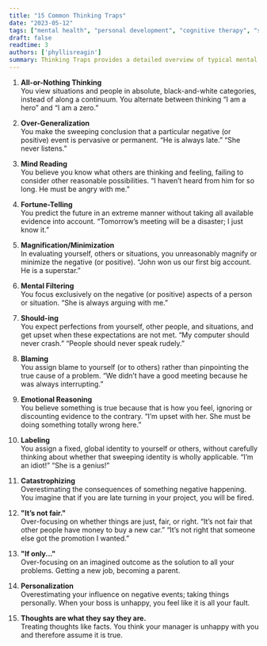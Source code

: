 ```yaml
---
title: "15 Common Thinking Traps"
date: "2023-05-12"
tags: ["mental health", "personal development", "cognitive therapy", "self-help"]
draft: false
readtime: 3
authors: ['phyllisreagin']
summary: Thinking Traps provides a detailed overview of typical mental traps like all-or-nothing thinking, emotional reasoning, and more, offering insights into their impact on decision-making and emotional well-being.
---
```


1. **All-or-Nothing Thinking**  
   You view situations and people in absolute, black-and-white categories, instead of along a continuum. You alternate between thinking “I am a hero” and “I am a zero.”

2. **Over-Generalization**  
   You make the sweeping conclusion that a particular negative (or positive) event is pervasive or permanent. “He is always late.” “She never listens.”

3. **Mind Reading**  
   You believe you know what others are thinking and feeling, failing to consider other reasonable possibilities. “I haven’t heard from him for so long. He must be angry with me.”

4. **Fortune-Telling**  
   You predict the future in an extreme manner without taking all available evidence into account. “Tomorrow’s meeting will be a disaster; I just know it.”

5. **Magnification/Minimization**  
   In evaluating yourself, others or situations, you unreasonably magnify or minimize the negative (or positive). “John won us our first big account. He is a superstar.”

6. **Mental Filtering**  
   You focus exclusively on the negative (or positive) aspects of a person or situation. “She is always arguing with me.”

7. **Should-ing**  
   You expect perfections from yourself, other people, and situations, and get upset when these expectations are not met. “My computer should never crash.” “People should never speak rudely.”

8. **Blaming**  
   You assign blame to yourself (or to others) rather than pinpointing the true cause of a problem. “We didn’t have a good meeting because he was always interrupting.”

9. **Emotional Reasoning**  
   You believe something is true because that is how you feel, ignoring or discounting evidence to the contrary. “I’m upset with her. She must be doing something totally wrong here.”

10. **Labeling**  
    You assign a fixed, global identity to yourself or others, without carefully thinking about whether that sweeping identity is wholly applicable. “I’m an idiot!” “She is a genius!”

11. **Catastrophizing**  
    Overestimating the consequences of something negative happening. You imagine that if you are late turning in your project, you will be fired.

12. **"It’s not fair."**  
    Over-focusing on whether things are just, fair, or right. “It’s not fair that other people have money to buy a new car.” “It’s not right that someone else got the promotion I wanted.”

13. **"If only..."**  
    Over-focusing on an imagined outcome as the solution to all your problems. Getting a new job, becoming a parent.

14. **Personalization**  
    Overestimating your influence on negative events; taking things personally. When your boss is unhappy, you feel like it is all your fault.

15. **Thoughts are what they say they are.**  
    Treating thoughts like facts. You think your manager is unhappy with you and therefore assume it is true.
